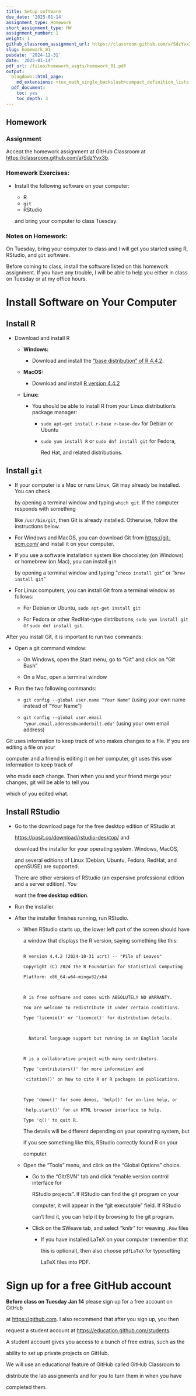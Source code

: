 ```yaml
---
title: Setup software
due_date: '2025-01-14'
assignment_type: Homework
short_assignment_type: HW
assignment_number: 1
weight: 1
github_classroom_assignment_url: https://classroom.github.com/a/SdzYvx3b
slug: homework_01
pubdate: '2024-12-31'
date: '2025-01-14'
pdf_url: /files/homework_asgts/homework_01.pdf
output:
  blogdown::html_page:
    md_extensions: +tex_math_single_backslash+compact_definition_lists
  pdf_document:
    toc: yes
    toc_depth: 3
---
```

## Homework

### Assignment
Accept the homework assignment at GitHub Classroom at <https://classroom.github.com/a/SdzYvx3b>.

### Homework Exercises:



* Install the following software on your computer:

  * R
  * `git`
  * RStudio

  and bring your computer to class Tuesday.

### Notes on Homework:


On Tuesday, bring your computer to class and I will get you started using R, RStudio, and `git` software. 



Before coming to class, install the software listed on this homework assignment. If you have any trouble, I will be able to help you either in class on Tuesday or at my office hours.



# Install Software on Your Computer



## Install R



* Download and install R

  * **Windows:** 

    * Download and install the ["base distribution" of R 4.4.2](https://cran.rstudio.org/bin/windows/base/ "Download R for Windows").

  * **MacOS:**

    * Download and install [R version 4.4.2](https://cran.rstudio.org/bin/macosx/ "Download R for MacOS")

  * **Linux:**

    * You should be able to install R from your Linux distribution's package manager:

      * `sudo apt-get install r-base r-base-dev` for Debian or Ubuntu

      * `sudo yum install R` or `sudo dnf install git` for Fedora, 

        Red Hat, and related distributions.



## Install `git`



* If your computer is a Mac or runs Linux, Git may already be installed. You can check 

  by opening a terminal window and typing `which git`. If the computer responds with something

  like `/usr/bin/git`, then Git is already installed. Otherwise, follow the instructions below.

* For Windows and MacOS, you can download Git from <https://git-scm.com/> and install it on your computer.

* If you use a software installation system like chocolatey (on Windows) or homebrew (on Mac), you can install `git`

  by opening a terminal window and typing "`choco install git`" or "`brew install git`"

* For Linux computers, you can install Git from a terminal window as follows:

    * For Debian or Ubuntu, `sudo apt-get install git`

    * For Fedora or other RedHat-type distributions, `sudo yum install git` or `sudo dnf install git`.



After you install Git, it is important to run two commands:



* Open a git command window:



    * On Windows, open the Start menu, go to "Git" and click on "Git Bash"

    * On a Mac, open a terminal window

    

* Run the two following commands:



    * `git config --global user.name "Your Name"` (using your own name instead of "Your Name")

    * `git config --global user.email "your.email.address@vanderbilt.edu"` (using your own email address)

    

Git uses information to keep track of who makes changes to a file. If you are editing a file on your 

computer and a friend is editing it on her computer, git uses this user information to keep track of 

who made each change. Then when you and your friend merge your changes, git will be able to tell you

which of you edited what.



## Install RStudio



* Go to the download page for the free desktop edition of RStudio at 

  [https://posit.co/download/rstudio-desktop/](https://posit.co/download/rstudio-desktop/ "Download RStudio") and

  download the installer for your operating system. Windows, MacOS, 

  and several editions of Linux (Debian, Ubuntu, Fedora, RedHat, and openSUSE) are supported.

  

  There are other versions of RStudio (an expensive professional edition and a server edition). You

  want the **free desktop edition**.

* Run the installer. 

* After the installer finishes running, run RStudio.

  * When RStudio starts up, the lower left part of the screen should have

    a window that displays the R version, saying something like this:

      

    ```

    R version 4.4.2 (2024-10-31 ucrt) -- "Pile of Leaves"

    Copyright (C) 2024 The R Foundation for Statistical Computing

    Platform: x86_64-w64-mingw32/x64



    R is free software and comes with ABSOLUTELY NO WARRANTY.

    You are welcome to redistribute it under certain conditions.

    Type 'license()' or 'licence()' for distribution details.



      Natural language support but running in an English locale



    R is a collaborative project with many contributors.

    Type 'contributors()' for more information and

    'citation()' on how to cite R or R packages in publications.



    Type 'demo()' for some demos, 'help()' for on-line help, or

    'help.start()' for an HTML browser interface to help.

    Type 'q()' to quit R.

    ```

    The details will be different depending on your operating system, but

    if you see something like this, RStudio correctly found R on your 

    computer.

  * Open the "Tools" menu,   and click on the "Global Options" choice.

    * Go to the "Git/SVN" tab and click "enable version control interface for 

      RStudio projects". If RStudio can find the git program on your

      computer, it will appear in the "git executable" field. If RStudio

      can't find it, you can help it by browsing to the git program.

    * Click on the SWeave tab, and select "knitr" for weaving `.Rnw` files

      * If you have installed LaTeX on your computer (remember that 

        this is optional), then also choose `pdfLaTeX` for typesetting 

        LaTeX files into PDF.



# Sign up for a free GitHub account



**Before class on Tuesday Jan 14** please sign up for a free account on GitHub 

at <https://github.com>. I also recommend that after you sign up, you then 

request a student account at <https://education.github.com/students>. 

A student account gives you access to a bunch of free extras, such as the 

ability to set up private projects on GitHub.



We will use an educational feature of GitHub called GitHub Classroom to 

distribute the lab assignments and for you to turn them in when you have 

completed them.
